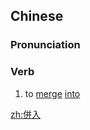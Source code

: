 {{also|并入}}
==Chinese==
{{zh-forms|s=并入|t2=并入}}

===Pronunciation===
{{zh-pron
|m=bìngrù
|c=bing3 jap6
|cat=v
}}

===Verb===
{{zh-verb}}

# to [[merge]] [[into]]

[[zh:併入]]
